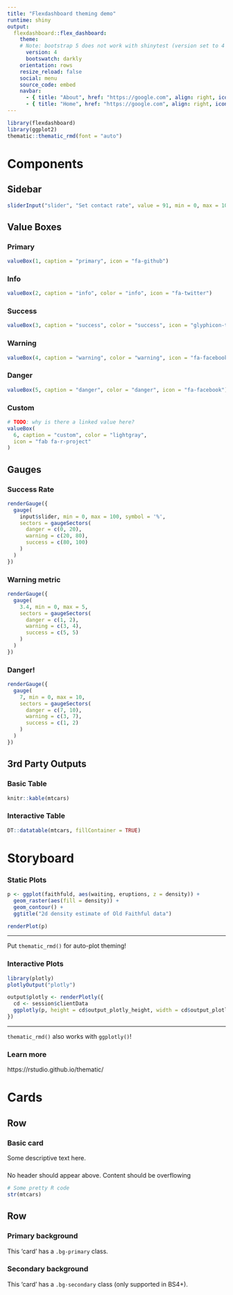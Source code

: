 ```yaml
---
title: "Flexdashboard theming demo"
runtime: shiny
output: 
  flexdashboard::flex_dashboard:
    theme: 
    # Note: bootstrap 5 does not work with shinytest (version set to 4 until shinytest2 is ready)
      version: 4
      bootswatch: darkly
    orientation: rows
    resize_reload: false
    social: menu
    source_code: embed
    navbar:
      - { title: "About", href: "https://google.com", align: right, icon: glyphicon-time}
      - { title: "Home", href: "https://google.com", align: right, icon: fa-facebook }
---
```



```r
library(flexdashboard)
library(ggplot2)
thematic::thematic_rmd(font = "auto")
```


Components
===================================== 

Sidebar {.sidebar}
-------------------------------------

```r
sliderInput("slider", "Set contact rate", value = 91, min = 0, max = 100)
```

Value Boxes {data-width=200}
-------------------------------------

### Primary

```r
valueBox(1, caption = "primary", icon = "fa-github")
```

### Info

```r
valueBox(2, caption = "info", color = "info", icon = "fa-twitter")
```

### Success

```r
valueBox(3, caption = "success", color = "success", icon = "glyphicon-time")
```

### Warning

```r
valueBox(4, caption = "warning", color = "warning", icon = "fa-facebook")
```

### Danger

```r
valueBox(5, caption = "danger", color = "danger", icon = "fa-facebook")
```

### Custom

```r
# TODO: why is there a linked value here?
valueBox(
  6, caption = "custom", color = "lightgray",
  icon = "fab fa-r-project"
)
```

Gauges {data-width=200}
-------------------------------------

### Success Rate

```r
renderGauge({
  gauge(
    input$slider, min = 0, max = 100, symbol = '%', 
    sectors = gaugeSectors(
      danger = c(0, 20),
      warning = c(20, 80),
      success = c(80, 100)
    )
  )  
})
```

### Warning metric

```r
renderGauge({
  gauge(
    3.4, min = 0, max = 5, 
    sectors = gaugeSectors(
      danger = c(1, 2),
      warning = c(3, 4),
      success = c(5, 5)
    )
  )
})
```

### Danger!

```r
renderGauge({
  gauge(
    7, min = 0, max = 10, 
    sectors = gaugeSectors(
      danger = c(7, 10),
      warning = c(3, 7),
      success = c(1, 2)
    )
  )
})
```

    
3rd Party Outputs {.tabset}
-------------------------------------

### Basic Table
    
```r
knitr::kable(mtcars)
```

### Interactive Table
    
```r
DT::datatable(mtcars, fillContainer = TRUE)
```


Storyboard {.storyboard}
=========================================

### Static Plots

```r
p <- ggplot(faithfuld, aes(waiting, eruptions, z = density)) + 
  geom_raster(aes(fill = density)) +
  geom_contour() +
  ggtitle("2d density estimate of Old Faithful data")

renderPlot(p)
```

*** 

Put `thematic_rmd()` for auto-plot theming!

### Interactive Plots

```r
library(plotly)
plotlyOutput("plotly")
```

```r
output$plotly <- renderPlotly({
  cd <- session$clientData
  ggplotly(p, height = cd$output_plotly_height, width = cd$output_plotly_width)
})
```

*** 

`thematic_rmd()` also works with `ggplotly()`!

### Learn more

https://rstudio.github.io/thematic/

Cards
=====================================     
   
Row {data-height=300}
-------------------------------------

### Basic card

Some descriptive text here.


### 

No header should appear above. Content should be overflowing

```r
# Some pretty R code
str(mtcars)
```




Row
-------------------------------------
   
### Primary background {.bg-primary}

This 'card' has a `.bg-primary` class.

### Secondary background {.bg-secondary}

This 'card' has a `.bg-secondary` class (only supported in BS4+).
